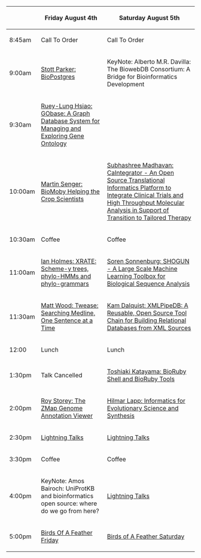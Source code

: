 {| border="1" cellspacing="0" cellpadding="10" align="center"
! &nbsp;
! Friday August 4th
! Saturday August 5th
|- 
| 8:45am
| Call To Order
| Call To Order
|- 
| 9:00am
| [[BOSC_2006/Abstracts#BioPostgres | Stott Parker: BioPostgres]]
| KeyNote: Alberto M.R. Davilla: The BiowebDB Consortium: A Bridge for Bioinformatics Development
|- 
| 9:30am
| [[BOSC_2006/Abstracts#GObase | Ruey-Lung Hsiao: GObase: A Graph Database System for Managing and Exploring Gene Ontology]]
| &nbsp;
|- 
| 10:00am
| [[BOSC_2006/Abstracts#BioMoby | Martin Senger: BioMoby Helping the Crop Scientists]]
| [[BOSC_2006/Abstracts#CaIntegrator | Subhashree Madhavan: CaIntegrator - An Open Source Translational Informatics Platform to Integrate Clinical Trials and High Throughput Molecular Analysis in Support of Transition to Tailored Therapy ]]
|-
| 10:30am
| Coffee
| Coffee
|- 
| 11:00am
| [[BOSC_2006/Abstracts#XRATE | Ian Holmes: XRATE: Scheme-y trees, phylo-HMMs and phylo-grammars]]
| [[BOSC_2006/Abstrats#SHOGUN | Soren Sonnenburg: SHOGUN - A Large Scale Machine Learning Toolbox for Biological Sequence Analysis]]
|- 
| 11:30am
| [[BOSC_2006/Abstracts#Twease | Matt Wood: Twease: Searching Medline, One Sentence at a Time]]
| [[BOSC_2006/Abstracts#XMLPipeDB | Kam Dalquist: XMLPipeDB: A Reusable, Open Source Tool Chain for Building Relational Databases from XML Sources]]
|- 
| 12:00
| Lunch
| Lunch
|- 
| 1:30pm
| Talk Cancelled
| [[BOSC_2006/Abstracts#BioRuby | Toshiaki Katayama: BioRuby Shell and BioRuby Tools]]
|- 
| 2:00pm
| [[BOSC_2006/Abstracts#ZMap | Roy Storey: The ZMap Genome Annotation Viewer]]
| [[Abstracts#NESCent |  Hilmar Lapp: Informatics for Evolutionary Science and Synthesis]]
|- 
| 2:30pm
| [[Lightning Talks]]
| [[Lightning Talks]]
|- 
| 3:30pm
| Coffee
| Coffee
|- 
| 4:00pm
| KeyNote: Amos Bairoch: UniProtKB and bioinformatics open source: where do we go from here?
| [[Lightning Talks]]
|- 
| 5:00pm
| [[Birds Of A Feather Friday]]
| [[Birds of A Feather Saturday]]
|}